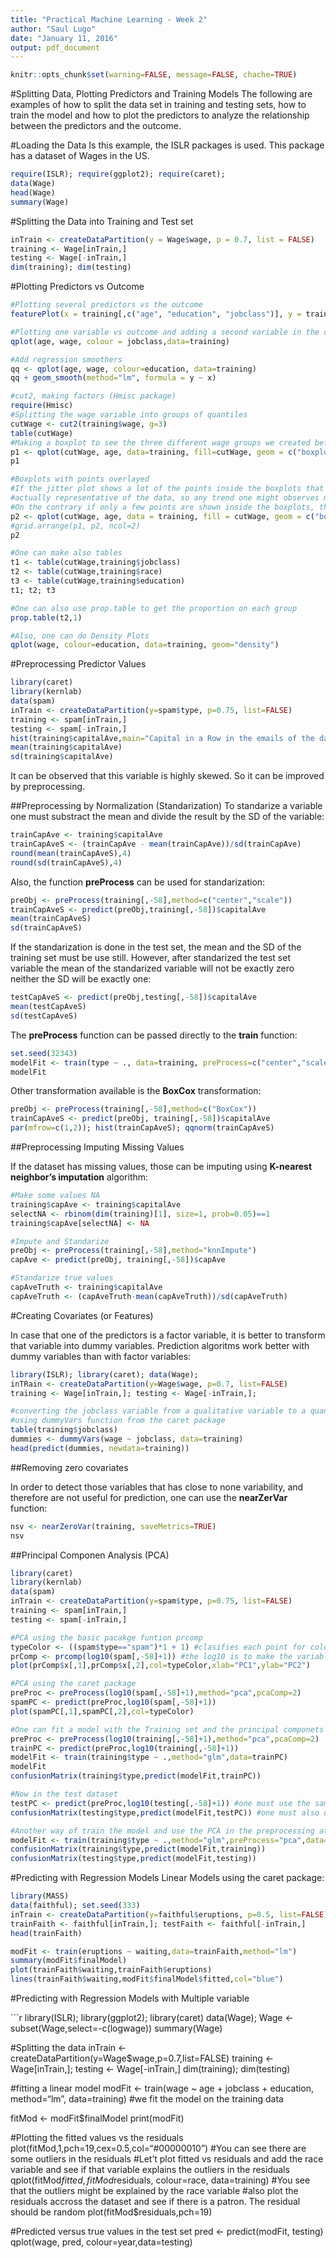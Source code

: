 ```yaml
---
title: "Practical Machine Learning - Week 2"
author: "Saul Lugo"
date: "January 11, 2016"
output: pdf_document
---
```


```r
knitr::opts_chunk$set(warning=FALSE, message=FALSE, chache=TRUE)
```

#Splitting Data, Plotting Predictors and Training Models
The following are examples of how to split the data set in training and testing sets, how to train the model and how to plot the predictors to analyze the relationship between the predictors and the outcome.

#Loading the Data
Is this example, the ISLR packages is used. This package has a dataset of Wages in the US.

```r
require(ISLR); require(ggplot2); require(caret);
data(Wage)
head(Wage)
summary(Wage)
```

#Splitting the Data into Training and Test set

```r
inTrain <- createDataPartition(y = Wage$wage, p = 0.7, list = FALSE)
training <- Wage[inTrain,]
testing <- Wage[-inTrain,]
dim(training); dim(testing)
```

#Plotting Predictors vs Outcome

```r
#Plotting several predictors vs the outcome
featurePlot(x = training[,c("age", "education", "jobclass")], y = training$wage, plot="pairs")

#Plotting one variable vs outcome and adding a second variable in the colour
qplot(age, wage, colour = jobclass,data=training)

#Add regression smoothers
qq <- qplot(age, wage, colour=education, data=training)
qq + geom_smooth(method="lm", formula = y ~ x)

#cut2, making factors (Hmisc package)
require(Hmisc)
#Splitting the wage variable into groups of quantiles
cutWage <- cut2(training$wage, g=3)
table(cutWage)
#Making a boxplot to see the three different wage groups we created before
p1 <- qplot(cutWage, age, data=training, fill=cutWage, geom = c("boxplot"))
p1

#Boxplots with points overlayed
#If the jitter plot shows a lot of the points inside the boxplots that mean that the boxplots are
#actually representative of the data, so any trend one might observes might be true.
#On the contrary if only a few points are shown inside the boxplots, the trend might not be that representative
p2 <- qplot(cutWage, age, data = training, fill = cutWage, geom = c("boxplot","jitter"))
#grid.arrange(p1, p2, ncol=2)
p2

#One can make also tables
t1 <- table(cutWage,training$jobclass)
t2 <- table(cutWage,training$race)
t3 <- table(cutWage,training$education)
t1; t2; t3

#One can also use prop.table to get the proportion on each group
prop.table(t2,1)

#Also, one can do Density Plots
qplot(wage, colour=education, data=training, geom="density")
```

#Preprocessing Predictor Values

```r
library(caret)
library(kernlab)
data(spam)
inTrain <- createDataPartition(y=spam$type, p=0.75, list=FALSE)
training <- spam[inTrain,]
testing <- spam[-inTrain,]
hist(training$capitalAve,main="Capital in a Row in the emails of the dataset",xlab="ave. capital run length")
mean(training$capitalAve)
sd(training$capitalAve)
```
It can be observed that this variable is highly skewed. So it can be improved by preprocessing.

##Preprocessing by Normalization (Standarization)
To standarize a variable one must substract the mean and divide the result by the SD of the variable:

```r
trainCapAve <- training$capitalAve
trainCapAveS <- (trainCapAve - mean(trainCapAve))/sd(trainCapAve)
round(mean(trainCapAveS),4)
round(sd(trainCapAveS),4)
```

Also, the function **preProcess** can be used for standarization:

```r
preObj <- preProcess(training[,-58],method=c("center","scale"))
trainCapAveS <- predict(preObj,training[,-58])$capitalAve
mean(trainCapAveS)
sd(trainCapAveS)
```

If the standarization is done in the test set, the mean and the SD of the training set must be use still. However, after standarized the test set variable the mean of the standarized variable will not be exactly zero neither the SD will be exactly one:

```r
testCapAveS <- predict(preObj,testing[,-58])$capitalAve
mean(testCapAveS)
sd(testCapAveS)
```

The **preProcess** function can be passed directly to the **train** function:

```r
set.seed(32343)
modelFit <- train(type ~ ., data=training, preProcess=c("center","scale"),method="glm")
modelFit
```

Other transformation available is the **BoxCox** transformation:

```r
preObj <- preProcess(training[,-58],method=c("BoxCox"))
trainCapAveS <- predict(preObj, training[,-58])$capitalAve
par(mfrow=c(1,2)); hist(trainCapAveS); qqnorm(trainCapAveS)
```

##Preprocessing Imputing Missing Values

If the dataset has missing values, those can be imputing using **K-nearest neighbor's imputation** algorithm:

```r
#Make some values NA
training$capAve <- training$capitalAve
selectNA <- rbinom(dim(training)[1], size=1, prob=0.05)==1
training$capAve[selectNA] <- NA

#Impute and Standarize
preObj <- preProcess(training[,-58],method="knnImpute")
capAve <- predict(preObj, training[,-58])$capAve

#Standarize true values
capAveTruth <- training$capitalAve
capAveTruth <- (capAveTruth-mean(capAveTruth))/sd(capAveTruth)
```

#Creating Covariates (or Features)

In case that one of the predictors is a factor variable, it is better to transform that variable into dummy variables. Prediction algoritms work better with dummy variables than with factor variables:

```r
library(ISLR); library(caret); data(Wage);
inTRain <- createDataPartition(y=Wage$wage, p=0.7, list=FALSE)
training <- Wage[inTrain,]; testing <- Wage[-inTrain,];

#converting the jobclass variable from a qualitative variable to a quantivative variable
#using dummyVars function from the caret package
table(training$jobclass)
dummies <- dummyVars(wage ~ jobclass, data=training)
head(predict(dummies, newdata=training))
```

##Removing zero covariates

In order to detect those variables that has close to none variability, and therefore are not useful for prediction, one can use the **nearZerVar** function:

```r
nsv <- nearZeroVar(training, saveMetrics=TRUE)
nsv
```

##Principal Componen Analysis (PCA)

```r
library(caret)
library(kernlab)
data(spam)
inTrain <- createDataPartition(y=spam$type, p=0.75, list=FALSE)
training <- spam[inTrain,]
testing <- spam[-inTrain,]

#PCA using the basic pacakge funtion prcomp
typeColor <- ((spam$type=="spam")*1 + 1) #clasifies each point for coloring as spam or ham
prComp <- prcomp(log10(spam[,-58]+1)) #the log10 is to make the variables look more "normal"
plot(prComp$x[,1],prComp$x[,2],col=typeColor,xlab="PC1",ylab="PC2")

#PCA using the caret package
preProc <- preProcess(log10(spam[,-58]+1),method="pca",pcaComp=2)
spamPC <- predict(preProc,log10(spam[,-58]+1))
plot(spamPC[,1],spamPC[,2],col=typeColor)

#One can fit a model with the Training set and the principal componets
preProc <- preProcess(log10(training[,-58]+1),method="pca",pcaComp=2)
trainPC <- predict(preProc,log10(training[,-58]+1))
modelFit <- train(training$type ~ .,method="glm",data=trainPC)
modelFit
confusionMatrix(training$type,predict(modelFit,trainPC))

#Now in the test dataset
testPC <- predict(preProc,log10(testing[,-58]+1)) #one must use the same preProc obj calculated for the training
confusionMatrix(testing$type,predict(modelFit,testPC)) #one must also use the same model fitted for the trining

#Another way of train the model and use the PCA in the preprocessing at the same time:
modelFit <- train(training$type ~ .,method="glm",preProcess="pca",data=training)
confusionMatrix(training$type,predict(modelFit,training))
confusionMatrix(testing$type,predict(modelFit,testing))
```

#Predicting with Regression Models
Linear Models using the caret package:

```r
library(MASS)
data(faithful); set.seed(333)
inTrain <- createDataPartition(y=faithful$eruptions, p=0.5, list=FALSE)
trainFaith <- faithful[inTrain,]; testFaith <- faithful[-inTrain,]
head(trainFaith)

modFit <- train(eruptions ~ waiting,data=trainFaith,method="lm")
summary(modFit$finalModel)
plot(trainFaith$waiting,trainFaith$eruptions)
lines(trainFaith$waiting,modFit$finalModel$fitted,col="blue")
```

#Predicting with Regression Models with Multiple variable

```r
library(ISLR); library(ggplot2); library(caret)
data(Wage); Wage <- subset(Wage,select=-c(logwage))
summary(Wage)

#Splitting the data
inTrain <- createDataPartition(y=Wage$wage,p=0.7,list=FALSE)
training <- Wage[inTrain,]; testing <- Wage[-inTrain,]
dim(training); dim(testing)

#fitting a linear model
modFit <- train(wage ~ age + jobclass + education, method="lm", data=training) #we fit the model on the training data

fitMod <- modFit$finalModel
print(modFit)

#Plotting the fitted values vs the residuals
plot(fitMod,1,pch=19,cex=0.5,col="#00000010")
#You can see there are some outliers in the residuals
#Let't plot fitted vs residuals and add the race variable and see if that variable explains the outliers in the residuals
qplot(fitMod$fitted, fitMod$residuals, colour=race, data=training)
#You see that the outliers might be explained by the race variable
#also plot the residuals accross the dataset and see if there is a patron. The residual should be random
plot(fitMod$residuals,pch=19)

#Predicted versus true values in the test set
pred <- predict(modFit, testing)
qplot(wage, pred, colour=year,data=testing)